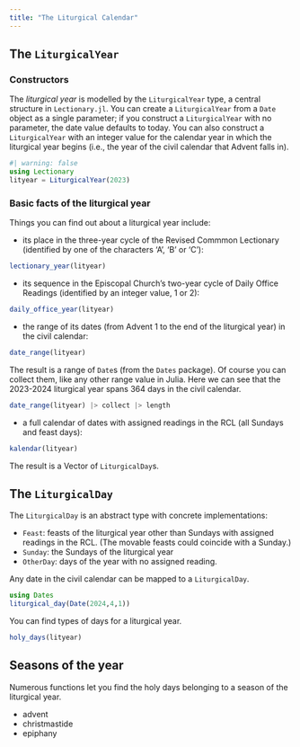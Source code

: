 ```yaml
---
title: "The Liturgical Calendar"
---
```



## The `LiturgicalYear`


### Constructors

The *liturgical year* is modelled by the `LiturgicalYear` type, a central structure in `Lectionary.jl`. You can create a `LiturgicalYear` from a  `Date` object as a single parameter; if you construct a `LiturgicalYear` with no parameter, the date value defaults to today. You can also construct a `LiturgicalYear` with an integer value for the calendar year in which the liturgical year begins (i.e., the year of the civil calendar that Advent falls in).

```julia
#| warning: false
using Lectionary
lityear = LiturgicalYear(2023)
```


### Basic facts of the liturgical year

Things you can find out about a liturgical year include:


-  its place in the three-year cycle of the Revised Commmon Lectionary (identified by one of the characters 'A', 'B' or 'C'):

```julia
lectionary_year(lityear)
```

- its sequence in the Episcopal Church's two-year cycle of Daily Office Readings (identified by an integer value, 1 or 2):

```julia
daily_office_year(lityear)
```


- the range of its dates (from Advent 1 to the end of the liturgical year) in the civil calendar:

```julia
date_range(lityear)
```

The result is a range of `Date`s (from the `Dates` package). Of course you can collect them, like any other range value in Julia. Here we can see that the 2023-2024 liturgical year spans 364 days in the civil calendar.

```julia
date_range(lityear) |> collect |> length
```



- a full calendar of dates with assigned readings in the RCL (all Sundays and feast days):

```julia
kalendar(lityear)
```

The result is a Vector of `LiturgicalDay`s.



## The `LiturgicalDay`

The `LiturgicalDay` is an abstract type with concrete implementations:

- `Feast`: feasts of the liturgical year other than Sundays with assigned readings in the RCL. (The movable feasts could coincide with a Sunday.)
- `Sunday`:  the Sundays of the liturgical year
- `OtherDay`: days of the year with no assigned reading.


Any date in the civil calendar can be mapped to a `LiturgicalDay`.

```julia
using Dates
liturgical_day(Date(2024,4,1))
```


You can find types of days for a liturgical year.



```julia
holy_days(lityear)
```







## Seasons of the year

Numerous functions let you find the holy days belonging to a season of the liturgical year.



- advent
- christmastide
- epiphany
